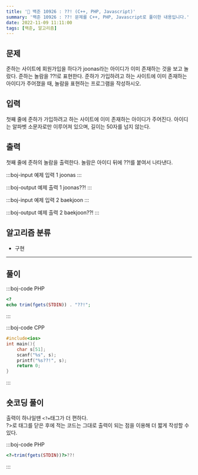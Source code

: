 ```yaml
---
title: '🏅 백준 10926 : ??! (C++, PHP, Javascript)'
summary: '백준 10926 : ??! 문제를 C++, PHP, Javascript로 풀이한 내용입니다.'
date: 2022-11-09 11:11:00
tags: [백준, 알고리즘]
---
```


## 문제

준하는 사이트에 회원가입을 하다가 joonas라는 아이디가 이미 존재하는 것을 보고 놀랐다. 준하는 놀람을 ??!로 표현한다. 준하가 가입하려고
하는 사이트에 이미 존재하는 아이디가 주어졌을 때, 놀람을 표현하는 프로그램을 작성하시오.

## 입력

첫째 줄에 준하가 가입하려고 하는 사이트에 이미 존재하는 아이디가 주어진다. 아이디는 알파벳 소문자로만 이루어져 있으며, 길이는 50자를 넘지
않는다.

## 출력

첫째 줄에 준하의 놀람을 출력한다. 놀람은 아이디 뒤에 ??!를 붙여서 나타낸다.

:::boj-input 예제 입력 1
joonas
:::

:::boj-output 예제 출력 1
joonas??!
:::

:::boj-input 예제 입력 2
baekjoon
:::

:::boj-output 예제 출력 2
baekjoon??!
:::

## 알고리즘 분류

- 구현

---

## 풀이

:::boj-code PHP

```php
<?
echo trim(fgets(STDIN)) . "??!";
```

:::

:::boj-code CPP

```cpp
#include<ios>
int main(){
    char s[51];
    scanf("%s", s);
    printf("%s??!", s);
    return 0;
}
```

:::

## 숏코딩 풀이

출력이 하나일땐 `<?=`태그가 더 편하다.  
?>로 태그를 닫은 후에 적는 코드는 그대로 출력이 되는 점을 이용해 더 짧게 작성할 수 있다.

:::boj-code PHP

```php
<?=trim(fgets(STDIN))?>??!
```

:::

